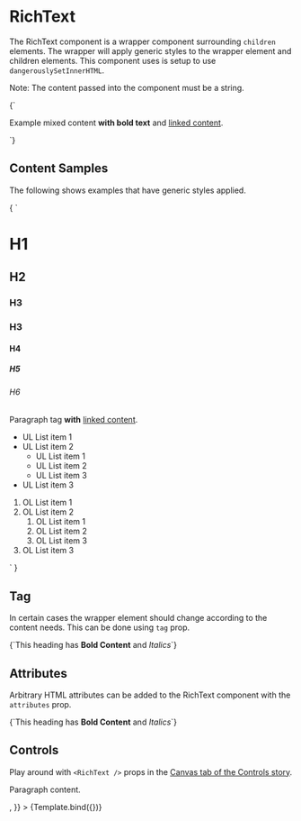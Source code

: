 
<Meta title="Design System/Atoms/RichText" component={RichText} />

# RichText

The RichText component is a wrapper component surrounding `children` elements. The wrapper will apply generic styles to the wrapper element and children elements. This component uses is setup to use `dangerouslySetInnerHTML`.

Note: The content passed into the component must be a string.

<Canvas>
  <Story name="Component">
    <RichText>
      {`<p>Example mixed content <strong>with bold text</strong> and <a href="https://example.com">linked content</a>.</p>`}
    </RichText>
  </Story>
</Canvas>

## Content Samples

The following shows examples that have generic styles applied.

<Canvas>
  <Story name="ContentSamples">
    <RichText tag='div'>
      {
        `<h1>H1</h1>
        <h2>H2</h2>
        <h3>H3</h3>
        <h3>H3</h3>
        <h4>H4</h4>
        <h5>H5</h5>
        <h6>H6</h6>
        <p>Paragraph tag <strong>with</strong> <a href="https://example.com">linked content</a>.</p>
        <ul>
          <li>UL List item 1</li>
          <li>UL List item 2
            <ul>
              <li>UL List item 1</li>
              <li>UL List item 2</li>
              <li>UL List item 3</li>
            </ul>
          </li>
          <li>UL List item 3</li>
        </ul>
        <ol>
          <li>OL List item 1</li>
          <li>OL List item 2
            <ol>
              <li>OL List item 1</li>
              <li>OL List item 2</li>
              <li>OL List item 3</li>
            </ol>
          </li>
          <li>OL List item 3</li>
        </ol>`
      }
    </RichText>
  </Story>
</Canvas>

## Tag

In certain cases the wrapper element should change according to the content needs. This can be done using `tag` prop.

<Canvas>
  <Story name="Tag">
    <RichText tag='h2'>
      {`This heading has <strong>Bold Content</strong> and <i>Italics</i>`}
    </RichText>
  </Story>
</Canvas>

## Attributes

Arbitrary HTML attributes can be added to the RichText component with the `attributes` prop.

<Canvas>
  <Story name="Attributes">
    <RichText
      tag='h2'
      attributes={{
        'data-att': true,
      }}
    >
      {`This heading has <strong>Bold Content</strong> and <i>Italics</i>`}
    </RichText>
  </Story>
</Canvas>

## Controls

Play around with `<RichText />` props in the [Canvas tab of the Controls story](?path=/story/design-system-atoms-richtext--controls).


<Canvas>
  <Story
    name="Controls"
    args={{
      id: 'component-id',
      className: 'component-class',
      children: <p>Paragraph content.</p>,
    }}
  >
    {Template.bind({})}
  </Story>
</Canvas>

